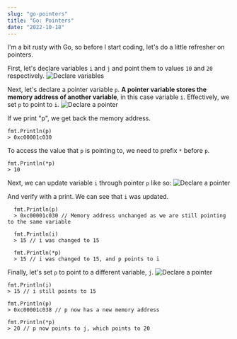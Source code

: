 ```yaml
---
slug: "go-pointers"
title: "Go: Pointers"
date: "2022-10-18"
---
```

I'm a bit rusty with Go, so before I start coding, let's do a little refresher on pointers.

First, let's declare variables ```i``` and ```j``` and point them to values ```10``` and ```20``` respectively.
![Declare variables](./img-1.png)

Next, let's declare a pointer variable ```p```. __A pointer variable stores the memory address of another variable__, in this case variable ```i```. Effectively, we set ```p``` to point to ```i```.
![Declare a pointer](./img-2.png)

If we print "p", we get back the memory address.
```
fmt.Println(p)
> 0xc00001c030
```

To access the value that ```p``` is pointing to, we need to prefix ```*``` before ```p```.
```
fmt.Println(*p)
> 10
```

Next, we can update variable ```i``` through pointer ```p``` like so:
![Declare a pointer](./img-3.png)

And verify with a print. We can see that ```i``` was updated.
```
  fmt.Println(p)
  > 0xc00001c030 // Memory address unchanged as we are still pointing to the same variable

  fmt.Println(i)
  > 15 // i was changed to 15

  fmt.Println(*p)
  > 15 // i was changed to 15, and p points to i
```

Finally, let's set ```p``` to point to a different variable, ```j```.
![Declare a pointer](./img-4.png)

```
fmt.Println(i)
> 15 // i still points to 15

fmt.Println(p)
> 0xc00001c038 // p now has a new memory address

fmt.Println(*p)
> 20 // p now points to j, which points to 20
```
